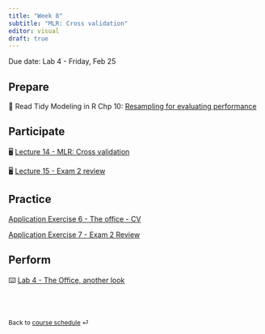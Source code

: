 ```yaml
---
title: "Week 8"
subtitle: "MLR: Cross validation"
editor: visual
draft: true
---
```


::: callout-important
Due date: Lab 4 - Friday, Feb 25
:::

## Prepare

📖 Read Tidy Modeling in R Chp 10: [Resampling for evaluating performance](https://www.tmwr.org/resampling.html)

## Participate

🖥️ [Lecture 14 - MLR: Cross validation](/slides/lec-14.html)

🖥️ [Lecture 15 - Exam 2 review](/slides/lec-15.html)

## Practice

[Application Exercise 6 - The office - CV](/ae/ae-6-the-office-cv.html)

[Application Exercise 7 - Exam 2 Review](/ae/ae-7-exam-2-review.html)

## Perform

⌨️ [Lab 4 - The Office, another look](labs/lab-4.html)

<br><br>

::: {style="font-size: 0.875em;"}
Back to [course schedule](/ "Course schedule") ⏎
:::
